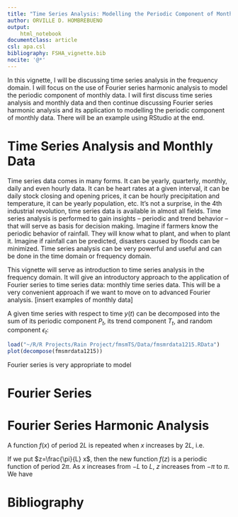 ```yaml
---
title: "Time Series Analysis: Modelling the Periodic Component of Monthly Data using Fourier Series Harmonic Analysis in RStudio"
author: ORVILLE D. HOMBREBUENO
output: 
    html_notebook
documentclass: article
csl: apa.csl
bibliography: FSHA_vignette.bib
nocite: '@*'
---
```

In this vignette, I will be discussing time series analysis in the frequency domain. I will focus on the use of Fourier series harmonic analysis to model the periodic component of monthly data. I will first discuss time series analysis and monthly data and then continue discussing Fourier series harmonic analysis and its application to modelling the periodic component of monthly data. There will be an example using RStudio at the end.

# Time Series Analysis and Monthly Data

Time series data comes in many forms. It can be yearly, quarterly, monthly, daily and even hourly data. It can be heart rates at a given interval, it can be daily stock closing and opening prices, it can be hourly precipitation and temperature, it can be yearly population, etc. It's not a surprise, in the 4th industrial revolution, time series data is available in almost all fields. Time series analysis is performed to gain insights -- periodic and trend behavior -- that will serve as basis for decision making. Imagine if farmers know the periodic behavior of rainfall. They will know what to plant, and when to plant it. Imagine if rainfall can be predicted, disasters caused by floods can be minimized. Time series analysis can be very powerful and useful and can be done in the time domain or frequency domain.

This vignette will serve as introduction to time series analysis in the frequency domain. It will give an introductory approach to the application of Fourier series to time series data: monthly time series data. This will be a very convenient approach if we want to move on to advanced Fourier analysis. [insert examples of monthly data]

A given time series with respect to time $y(t)$ can be decomposed into the sum of its periodic component $P_{t}$, its trend component $T_{t}$, and random component $\epsilon_{t}$:

\begin{equation}
y(t)=P_{t}+T_{t}+\epsilon_{t}.
\end{equation}

```r
load("~/R/R Projects/Rain Project/fmsmTS/Data/fmsmrdata1215.RData")
plot(decompose(fmsmrdata1215))
```


Fourier series is very appropriate to model 

# Fourier Series

\begin{equation}
f(x)=\frac{a_{0}}{2}+\sum_{n=1}^{\infty} a_{n} \cos n x+\sum_{n=1}^{\infty} b_{n} \sin n x
\end{equation}

\begin{equation}
\begin{aligned}
&a_{0}=\frac{1}{\pi} \int_{-\pi}^{\pi} f(x) \mathrm{d} x\\
&a_{n}=\frac{1}{\pi} \int_{-\pi}^{\pi} f(x) \cos n x \mathrm{d} x \quad n=1,2, \ldots\\
&b_{n}=\frac{1}{\pi} \int_{-\pi}^{\pi} f(x) \sin n x \mathrm{d} x \quad n=1,2, \ldots
\end{aligned}
\end{equation}

# Fourier Series Harmonic Analysis

A function $f(x)$ of period $2L$ is repeated when $x$ increases by $2L$, i.e.

\begin{equation}
f(x+2L)=f(x)
\end{equation}

If we put $z=\frac{\pi}{L} x$, then the new function $f(z)$ is a periodic function of period $2\pi$. As $x$ increases from $-L$ to $L$, $z$ increases from $-\pi$ to $\pi$. We have

\begin{equation}
f(z)=\frac{a_{0}}{2}+\sum_{n=1}^{\infty} (a_{n} \cos n z + b_{n} \sin n z)
\end{equation}

\begin{equation}
f(t)=\frac{a_{0}}{2}+\sum_{n=1}^{\infty}\left(a_{n} \cos \frac{n \pi}{L} t+b_{n} \sin \frac{n \pi}{L} t\right)
\end{equation}

\begin{equation}
\begin{aligned}
&a_{0}=\frac{1}{L} \int_{-L}^{L} f(t) \mathrm{d} t\\
&a_{n}=\frac{1}{L} \int_{-L}^{L} f(t) \cos \frac{n \pi}{L} t \mathrm{d} t \quad n=1,2 \ldots\\
&b_{n}=\frac{1}{L} \int_{-L}^{L} f(t) \sin \frac{n \pi}{L} t \mathrm{d} t \quad n=1,2 \ldots
\end{aligned}
\end{equation}

# Bibliography
